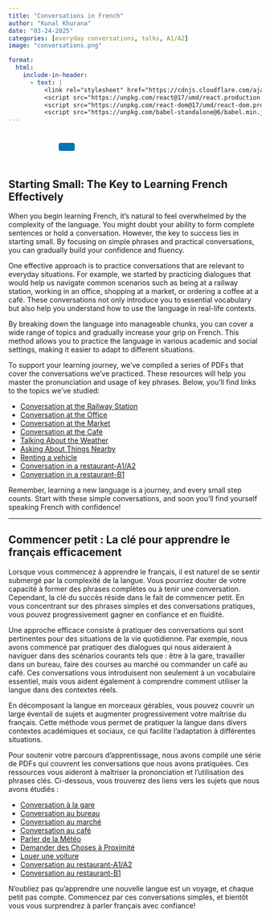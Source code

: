 ```yaml
---
title: "Conversations in French"
author: "Kunal Khurana"
date: "03-24-2025"
categories: [everyday conversations, talks, A1/A2]
image: "conversations.png"

format:
  html:
    include-in-header:
      - text: |
          <link rel="stylesheet" href="https://cdnjs.cloudflare.com/ajax/libs/font-awesome/6.0.0/css/all.min.css">
          <script src="https://unpkg.com/react@17/umd/react.production.min.js"></script>
          <script src="https://unpkg.com/react-dom@17/umd/react-dom.production.min.js"></script>
          <script src="https://unpkg.com/babel-standalone@6/babel.min.js"></script>
---
```


::: {style="text-align: left; padding: 10px;"}
<a href="mailto:info@frenchwithkunal.ca" target="_blank" style="margin: 0 10px; color: #000;"><i class="fas fa-envelope fa-lg"></i></a> <a href="https://www.instagram.com/frenchwithkunal" target="_blank" style="margin: 0 10px; color: #E1306C;"><i class="fab fa-instagram fa-lg"></i></a> <a href="https://frenchwithkunal.ca" target="_blank" style="margin: 0 10px; color: #0077b5;"><i class="fas fa-globe fa-lg"></i></a> <a href="https://whatsapp.com/channel/0029Vb57n2e7dmegpjYpyi3V" target="_blank" style="margin: 0 10px; color: #25D366;"><i class="fab fa-whatsapp fa-lg"></i></a> <button onclick="copyLink()" style="background-color: #0077b5; color: white; padding: 8px 16px; border: none; border-radius: 4px; cursor: pointer; margin-left: 10px;"> <i class="fas fa-copy"></i> </button> [Link copied!]{#copy-message style="margin-left: 10px; color: green; display: none;"}
:::





<div id="react-root"></div>
 <script type="text/babel">
 const ProfilePage = () => {
  const { useState, useEffect } = React;
  const [redirectCounter, setRedirectCounter] = useState(4);
  const [isRedirecting, setIsRedirecting] = useState(false);

  const isFrench = document.documentElement.lang === "fr";

  const translations = {
    noAccess: isFrench 
      ? "Vous n'avez pas accès à cette page."
      : "You don't have access to this page.",
    subscribe: isFrench
      ? "Veuillez vous abonner pour obtenir l'accès."
      : "Please subscribe to gain access.",
    redirecting: isFrench
      ? `Redirection vers la page d'abonnement dans ${redirectCounter} secondes...`
      : `Redirecting to subscription page in ${redirectCounter} seconds...`
  };

  const refreshToken = async () => {
    const storedRefreshToken = localStorage.getItem("refreshToken");

    if (!storedRefreshToken) {
      window.location.href = "/login.html";
      return null;
    }

    try {
      const response = await fetch("https://frenchwithkunal-cdf6ea3f88ce.herokuapp.com/api/v1/auth/refresh-token", {
        method: "POST",
        headers: {
          "Content-Type": "application/json",
        },
        body: JSON.stringify({ refreshToken: storedRefreshToken }),
      });

      if (!response.ok) {
        localStorage.removeItem("accessToken");
        localStorage.removeItem("refreshToken");
        window.location.href = "/login.html";
        return null;
      }

      const data = await response.json();
      localStorage.setItem("accessToken", data.accessToken);
      return data.accessToken;
    } catch (error) {
      localStorage.removeItem("accessToken");
      localStorage.removeItem("refreshToken");
      window.location.href = "/login.html";
      return null;
    }
  };

  const fetchWithAuth = async (url, options = {}) => {
    let accessToken = localStorage.getItem("accessToken");

    options.headers = {
      ...options.headers,
      Authorization: `Bearer ${accessToken}`,
      "Content-Type": "application/json",
    };

    let response = await fetch(url, options);

    if (response.status === 401) {
      console.log("Access token expired, attempting to refresh...");

      // Refresh token
      accessToken = await refreshToken();

      if (!accessToken) return null;

      options.headers.Authorization = `Bearer ${accessToken}`;
      response = await fetch(url, options);
    }

    return response.json();
  };

  const showNoAccessMessage = () => {
    setIsRedirecting(true);
    
    const noAccessMessage = `
      <div style="text-align: center; padding: 20px;">
        <h2>${translations.noAccess}</h2>
        <p>${translations.subscribe}</p>
        <p>${translations.redirecting}</p>
      </div>
    `;
    document.body.innerHTML = noAccessMessage;
    
    // Start countdown and redirect
    const redirectInterval = setInterval(() => {
      setRedirectCounter((prev) => {
        const newCounter = prev - 1;
        if (newCounter <= 0) {
          clearInterval(redirectInterval);
          window.location.href = "https://frenchwithkunal.ca/payment.html";
        }
        
        // Update the countdown text
        const countdownElement = document.querySelector('p:last-child');
        if (countdownElement) {
          countdownElement.textContent = isFrench
            ? `Redirection vers la page d'abonnement dans ${newCounter} secondes...`
            : `Redirecting to subscription page in ${newCounter} seconds...`;
        }
        
        return newCounter;
      });
    }, 1000);
  };

  useEffect(() => {
    const storedToken = localStorage.getItem('accessToken');

    if(!storedToken) {
      showNoAccessMessage();
    } else {
      const fetchData = async() => {
        const data = await fetchWithAuth("https://frenchwithkunal-cdf6ea3f88ce.herokuapp.com/api/v1/auth/me", {
          method: "POST",
        });

        if (data && data.data && data.data.hasAccess) {
          console.log(data);
        } else {
          showNoAccessMessage();
        }
      };
      fetchData();
    }
  }, []);

  return (
    <div></div>
  );
};

ReactDOM.render(
  <ProfilePage />,
  document.getElementById('react-root')
);
 </script>

::: {.content-visible when-profile="english"}

# Starting Small: The Key to Learning French Effectively

When you begin learning French, it’s natural to feel overwhelmed by the complexity of the language. You might doubt your ability to form complete sentences or hold a conversation. However, the key to success lies in starting small. By focusing on simple phrases and practical conversations, you can gradually build your confidence and fluency.

One effective approach is to practice conversations that are relevant to everyday situations. For example, we started by practicing dialogues that would help us navigate common scenarios such as being at a railway station, working in an office, shopping at a market, or ordering a coffee at a café. These conversations not only introduce you to essential vocabulary but also help you understand how to use the language in real-life contexts.

By breaking down the language into manageable chunks, you can cover a wide range of topics and gradually increase your grip on French. This method allows you to practice the language in various academic and social settings, making it easier to adapt to different situations.

To support your learning journey, we’ve compiled a series of PDFs that cover the conversations we’ve practiced. These resources will help you master the pronunciation and usage of key phrases. Below, you’ll find links to the topics we’ve studied:

- [Conversation at the Railway Station](https://drive.google.com/file/d/1ja6Hyx_J1UHpJ_-y37RqokYFNKyIkA9D/view?usp=drive_link)
- [Conversation at the Office](https://drive.google.com/file/d/1XJTniAnyBzKZ6k44QxegP93etZiPvys4/view?usp=drive_link)
- [Conversation at the Market](https://drive.google.com/file/d/12llMn_u5tgSveAdkHcdosM-iPo6d2dBo/view?usp=drive_link)
- [Conversation at the Café](https://drive.google.com/file/d/11hQYq0pI2Cf_BE073GL8tDZdsw1glq0X/view?usp=drive_link)
- [Talking About the Weather](https://drive.google.com/file/d/1s8s3QibHLTaRRpAs7lCZu525ebv3usNr/view?usp=drive_link)
- [Asking About Things Nearby](https://drive.google.com/file/d/1SMRRJ62FG8TW96CPRCWYDgxFjPGUoYNq/view?usp=drive_link)
- [Renting a vehicle](https://drive.google.com/file/d/191ipn4jcAJ9K3bV4a00sY06bXsDEgbwY/view?usp=drive_link)
- [Conversation in a restaurant-A1/A2](https://drive.google.com/file/d/1VfQA7lqzvmD9fpNc0W8uEOzICbRUPSCq/view?usp=drive_link)
- [Conversation in a restaurant-B1](https://drive.google.com/file/d/1BqwZ14eCPfqnJCv3giORDGu-HwsDvqIF/view?usp=drive_link)


Remember, learning a new language is a journey, and every small step counts. Start with these simple conversations, and soon you’ll find yourself speaking French with confidence!

---

:::

::: {.content-visible when-profile="french"}

# Commencer petit : La clé pour apprendre le français efficacement

Lorsque vous commencez à apprendre le français, il est naturel de se sentir submergé par la complexité de la langue. Vous pourriez douter de votre capacité à former des phrases complètes ou à tenir une conversation. Cependant, la clé du succès réside dans le fait de commencer petit. En vous concentrant sur des phrases simples et des conversations pratiques, vous pouvez progressivement gagner en confiance et en fluidité.

Une approche efficace consiste à pratiquer des conversations qui sont pertinentes pour des situations de la vie quotidienne. Par exemple, nous avons commencé par pratiquer des dialogues qui nous aideraient à naviguer dans des scénarios courants tels que : être à la gare, travailler dans un bureau, faire des courses au marché ou commander un café au café. Ces conversations vous introduisent non seulement à un vocabulaire essentiel, mais vous aident également à comprendre comment utiliser la langue dans des contextes réels.

En décomposant la langue en morceaux gérables, vous pouvez couvrir un large éventail de sujets et augmenter progressivement votre maîtrise du français. Cette méthode vous permet de pratiquer la langue dans divers contextes académiques et sociaux, ce qui facilite l’adaptation à différentes situations.

Pour soutenir votre parcours d’apprentissage, nous avons compilé une série de PDFs qui couvrent les conversations que nous avons pratiquées. Ces ressources vous aideront à maîtriser la prononciation et l’utilisation des phrases clés. Ci-dessous, vous trouverez des liens vers les sujets que nous avons étudiés :

- [Conversation à la gare](https://drive.google.com/file/d/1ja6Hyx_J1UHpJ_-y37RqokYFNKyIkA9D/view?usp=drive_link)
- [Conversation au bureau](https://drive.google.com/file/d/1XJTniAnyBzKZ6k44QxegP93etZiPvys4/view?usp=drive_link)
- [Conversation au marché](https://drive.google.com/file/d/12llMn_u5tgSveAdkHcdosM-iPo6d2dBo/view?usp=drive_link)
- [Conversation au café](https://drive.google.com/file/d/11hQYq0pI2Cf_BE073GL8tDZdsw1glq0X/view?usp=drive_link)
- [Parler de la Météo](https://drive.google.com/file/d/1s8s3QibHLTaRRpAs7lCZu525ebv3usNr/view?usp=drive_link)
- [Demander des Choses à Proximité](https://drive.google.com/file/d/1SMRRJ62FG8TW96CPRCWYDgxFjPGUoYNq/view?usp=drive_link)
- [Louer une voiture](https://drive.google.com/file/d/191ipn4jcAJ9K3bV4a00sY06bXsDEgbwY/view?usp=drive_link)
- [Conversation au restaurant-A1/A2](https://drive.google.com/file/d/1VfQA7lqzvmD9fpNc0W8uEOzICbRUPSCq/view?usp=drive_link)
- [Conversation au restaurant-B1](https://drive.google.com/file/d/1BqwZ14eCPfqnJCv3giORDGu-HwsDvqIF/view?usp=drive_link)


N’oubliez pas qu’apprendre une nouvelle langue est un voyage, et chaque petit pas compte. Commencez par ces conversations simples, et bientôt vous vous surprendrez à parler français avec confiance!

:::